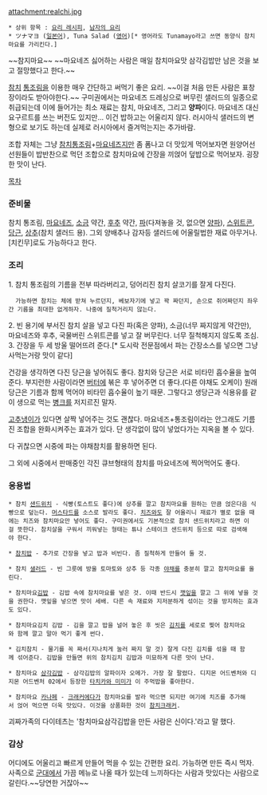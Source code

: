 attachment:realchi.jpg

 * 상위 항목 : [[요리 레시피]], [[남자의 요리]]
 * ツナマヨ ([[일본어]]), Tuna Salad ([[영어]])[* 영어라도 Tunamayo라고 쓰면 동양식 참치마요를 가리킨다.]

~~참지마요~~
~~마요네즈 싫어하는 사람은 매일 참치마요맛 삼각김밥만 남은 것을 보고 절망했다고 한다.~~

[[참치]] [[통조림]]을 이용한 매우 간단하고 써먹기 좋은 요리. ~~이걸 처음 만든 사람은 표창장이라도 받아야한다.~~ 구미권에서는 마요네즈 드레싱으로 버무린 샐러드의 일종으로 취급되는데 이에 들어가는 최소 재료는 참치, 마요네즈, 그리고 '''양파'''이다. 마요네즈 대신 요구르트를 쓰는 버전도 있지만... 이건 밥하고는 어울리지 않다. 러시아식 샐러드의 변형으로 보기도 하는데 실제로 러시아에서 즐겨먹는지는 추가바람.

조합 자체는 그냥 [[참치]][[통조림]]+[[마요네즈]]지만 좀 폼나고 더 맛있게 먹어보자면 원양어선 선원들이 밥반찬으로 먹던 조합으로 참치마요에 간장을 끼얹어 덮밥으로 먹어보자. 굉장한 맛이 난다.

[[목차]]

=== 준비물 ===
참치 통조림, [[마요네즈]], [[소금]] 약간, [[후추]] 약간, [[파]](다져놓을 것, 없으면 [[양파]]), [[스위트콘]], [[당근]], [[상추]](참치 샐러드 용). 그외 양배추나 감자등 샐러드에 어울릴법한 재료 아무거나. [치킨무]로도 가능하다고 한다.

=== 조리 ===
1. 참치 통조림의 기름을 전부 따라버리고, 덩어리진 참치 살코기를 잘게 다진다.
   가능하면 참치는 체에 받쳐 누르던지, 베보자기에 넣고 꽉 짜던지, 손으로 쥐어짜던지 좌우간 기름을 최대한 없게하자. 나중에 질척거리지 않는다.
2. 빈 용기에 부서진 참치 살을 넣고 다진 파(혹은 양파), 소금(너무 짜지않게 약간만), 마요네즈와 후추, 국물버린 스위트콘를 넣고 잘 버무린다. 너무 질척해지지 않도록 조심.
3. 간장을 두 세 방울 떨어뜨려 준다.[* 도시락 전문점에서 파는 간장소스를 넣으면 그냥 사먹는거랑 맛이 같다]

건강을 생각하면 다진 당근을 넣어줘도 좋다. 참치와 당근은 서로 비타민 흡수율을 높여준다. 부지런한 사람이라면 [[버터]]에 볶은 후 넣어주면 더 좋다.(다른 야채도 오케이) 원래 당근은 기름과 함께 먹어야 비타민 흡수율이 높기 때문. 그렇다고 생당근과 식용유를 같이 생으로 먹는 [[병크]]를 저지르진 말자.

[[고추냉이]]가 있다면 살짝 넣어주는 것도 괜찮다. 마요네즈+통조림이라는 안그래도 기름진 조합을 완화시켜주는 효과가 있다. 단 생각없이 많이 넣었다가는 지옥을 볼 수 있다.

다 귀찮으면 시중에 파는 야채참치를 활용하면 된다.

그 외에 시중에서 판매중인 각진 큐브형태의 참치를 마요네즈에 찍어먹어도 좋다.

=== 응용법 ===
 * 참치 [[샌드위치]] - 식빵(토스트도 좋다)에 상추를 깔고 참치마요를 원하는 만큼 얹은다음 식빵으로 덮는다. [[머스타드]]를 소스로 발라도 좋다. [[치즈]]와도 잘 어울리니 재료가 별로 없을 때에는 치즈와 참치마요만 넣어도 좋다. 구미권에서도 기본적으로 참치 샌드위치라고 하면 이걸 뜻한다. 참치살을 구워서 끼워넣는 형태는 튜나 스테이크 샌드위치 등으로 따로 검색해야 한다. 

 * [[참치밥]] - 추가로 간장을 넣고 밥과 비빈다. 좀 질척하게 만들어 둘 것.

 * 참치 [[샐러드]] - 빈 그릇에 방울 토마토와 상추 등 각종 [[야채]]를 충분히 깔고 참치마요를 올린다.

 * 참치마요[[김밥]] - 김밥 속에 참치마요를 넣은 것. 이때 반드시 [[깻잎]]을 깔고 그 위에 넣을 것을 권한다. 깻잎을 넣으면 맛이 세배. 다른 속 재료와 지저분하게 섞이는 것을 방지하는 효과도 있다.

 * 참치마요김치 김밥 - 김을 깔고 밥을 널어 놓은 후 씻은 [[김치]]를 세로로 찢어 참치마요와 함께 깔고 말아 먹기 좋게 썬다.

 * 김치참치 - 물기를 꼭 짜서(지나치게 눌러 짜지 말 것) 잘게 다진 김치를 섞을 때 함께 섞어준다. 김밥을 만들면 위의 참치김치 김밥과 미묘하게 다른 맛이 난다.

 * 참치마요 [[삼각김밥]] - 삼각김밥의 알파이자 오메가. 가장 잘 팔렸다. 디지몬 어드벤처와 디지몬 어드벤처 02에서 등장한 [[타치카와 미미]]가 이 주먹밥을 좋아한다.

 * 참치마요 [[카나페]] - [[크래커]]에다가 참치마요를 발라 먹으면 되지만 여기에 치즈를 추가해서 얹어 먹으면 더욱 맛있다. 이것을 상품화한 것이 [[참치크래커]].

괴짜가족의 다이테츠는 '참치마요삼각김밥을 만든 사람은 신이다.'라고 말 했다.

=== 감상 ===
어디에도 어울리고 빠르게 만들어 먹을 수 있는 간편한 요리. 가능하면 만든 즉시 먹자.
사족으로 [[군대]]에서 가끔 메뉴로 나올 때가 있는데 느끼하다는 사람과 맛있다는 사람으로 갈린다.~~당연한 거잖아~~
